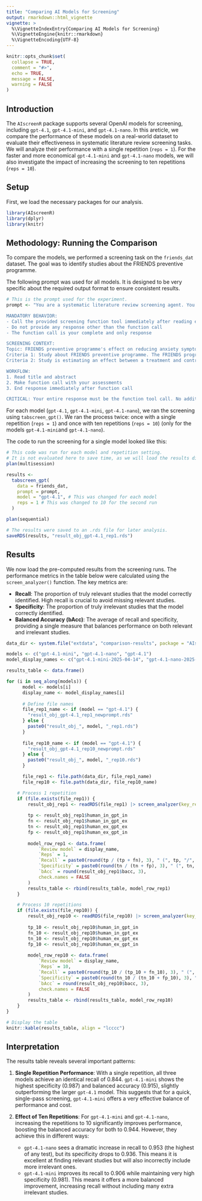```yaml
---
title: "Comparing AI Models for Screening"
output: rmarkdown::html_vignette
vignette: >
  %\VignetteIndexEntry{Comparing AI Models for Screening}
  %\VignetteEngine{knitr::rmarkdown}
  %\VignetteEncoding{UTF-8}
---
```


```r
knitr::opts_chunk$set(
  collapse = TRUE,
  comment = "#>",
  echo = TRUE,
  message = FALSE,
  warning = FALSE
)
```

## Introduction

The `AIscreenR` package supports several OpenAI models for screening, including `gpt-4.1`, `gpt-4.1-mini`, and `gpt-4.1-nano`.
In this areticle, we compare the performance of these models on a real-world dataset to evaluate their effectiveness in systematic literature review screening tasks. 
We will analyze their performance with a single repetition (`reps = 1`). For the faster and more economical `gpt-4.1-mini` and `gpt-4.1-nano` models, we will also investigate the impact of increasing the screening to ten repetitions (`reps = 10`).

## Setup

First, we load the necessary packages for our analysis.

```r
library(AIscreenR)
library(dplyr)
library(knitr)
```

## Methodology: Running the Comparison

To compare the models, we performed a screening task on the `friends_dat` dataset. The goal was to identify studies about the FRIENDS preventive programme.

The following prompt was used for all models. It is designed to be very specific about the required output format to ensure consistent results.

```r
# This is the prompt used for the experiment.
prompt <- "You are a systematic literature review screening agent. You are equipped with a screening function tool that you MUST use.

MANDATORY BEHAVIOR:
- Call the provided screening function tool immediately after reading each study
- Do not provide any response other than the function call
- The function call is your complete and only response

SCREENING CONTEXT:
Topic: FRIENDS preventive programme's effect on reducing anxiety symptoms in children/adolescents
Criteria 1: Study about FRIENDS preventive programme. The FRIENDS programme is a 10-session manualised cognitive behavioural therapy (CBT) programme which can be used as both prevention and treatment of child and youth anxiety. 
Criteria 2: Study is estimating an effect between a treatment and control/comparison group

WORKFLOW:
1. Read title and abstract
2. Make function call with your assessments
3. End response immediately after function call

CRITICAL: Your entire response must be the function tool call. No additional text before, during, or after the function call."
```

For each model (`gpt-4.1`, `gpt-4.1-mini`, `gpt-4.1-nano`), we ran the screening using `tabscreen_gpt()`. We ran the process twice: once with a single repetition (`reps = 1`) and once with ten repetitions (`reps = 10`) (only for the models `gpt-4.1-mini`and `gpt-4.1-nano`).

The code to run the screening for a single model looked like this:

```r
# This code was run for each model and repetition setting.
# It is not evaluated here to save time, as we will load the results directly.
plan(multisession)

results <- 
  tabscreen_gpt(
    data = friends_dat, 
    prompt = prompt, 
    model = "gpt-4.1", # This was changed for each model
    reps = 1 # This was changed to 10 for the second run
  )

plan(sequential)

# The results were saved to an .rds file for later analysis.
saveRDS(results, "result_obj_gpt-4.1_rep1.rds")
```

## Results

We now load the pre-computed results from the screening runs. The performance metrics in the table below were calculated using the `screen_analyzer()` function. The key metrics are:

*   **Recall**: The proportion of truly relevant studies that the model correctly identified. High recall is crucial to avoid missing relevant studies.
*   **Specificity**: The proportion of truly irrelevant studies that the model correctly identified.
*   **Balanced Accuracy (bAcc)**: The average of recall and specificity, providing a single measure that balances performance on both relevant and irrelevant studies.

```r
data_dir <- system.file("extdata", "comparison-results", package = "AIscreenR")

models <- c("gpt-4.1-mini", "gpt-4.1-nano", "gpt-4.1")
model_display_names <- c("gpt-4.1-mini-2025-04-14", "gpt-4.1-nano-2025-04-14", "gpt-4.1-2025-04-14")

results_table <- data.frame()

for (i in seq_along(models)) {
      model <- models[i]
      display_name <- model_display_names[i]
      
      # Define file names
      file_rep1_name <- if (model == "gpt-4.1") {
        "result_obj_gpt-4.1_rep1_newprompt.rds"
      } else {
        paste0("result_obj_", model, "_rep1.rds")
      }
      
      file_rep10_name <- if (model == "gpt-4.1") {
        "result_obj_gpt-4.1_rep10_newprompt.rds"
      } else {
        paste0("result_obj_", model, "_rep10.rds")
      }

      file_rep1 <- file.path(data_dir, file_rep1_name)
      file_rep10 <- file.path(data_dir, file_rep10_name)

    # Process 1 repetition
    if (file.exists(file_rep1)) {
        result_obj_rep1 <- readRDS(file_rep1) |> screen_analyzer(key_result = FALSE)
        
        tp <- result_obj_rep1$human_in_gpt_in
        fn <- result_obj_rep1$human_in_gpt_ex
        tn <- result_obj_rep1$human_ex_gpt_ex
        fp <- result_obj_rep1$human_ex_gpt_in
        
        model_row_rep1 <- data.frame(
            `Review model` = display_name,
            `Reps` = 1,
            `Recall` = paste0(round(tp / (tp + fn), 3), " (", tp, "/", tp + fn, ")"),
            `Specificity` = paste0(round(tn / (tn + fp), 3), " (", tn, "/", tn + fp, ")"),
            `bAcc` = round(result_obj_rep1$bacc, 3),
            check.names = FALSE
        )
        results_table <- rbind(results_table, model_row_rep1)
    }

    # Process 10 repetitions
    if (file.exists(file_rep10)) {
        result_obj_rep10 <- readRDS(file_rep10) |> screen_analyzer(key_result = FALSE)
        
        tp_10 <- result_obj_rep10$human_in_gpt_in
        fn_10 <- result_obj_rep10$human_in_gpt_ex
        tn_10 <- result_obj_rep10$human_ex_gpt_ex
        fp_10 <- result_obj_rep10$human_ex_gpt_in
        
        model_row_rep10 <- data.frame(
            `Review model` = display_name,
            `Reps` = 10,
            `Recall` = paste0(round(tp_10 / (tp_10 + fn_10), 3), " (", tp_10, "/", tp_10 + fn_10, ")"),
            `Specificity` = paste0(round(tn_10 / (tn_10 + fp_10), 3), " (", tn_10, "/", tn_10 + fp_10, ")"),
            `bAcc` = round(result_obj_rep10$bacc, 3),
            check.names = FALSE
        )
        results_table <- rbind(results_table, model_row_rep10)
    }
}

# Display the table
knitr::kable(results_table, align = "lcccc")
```

## Interpretation

The results table reveals several important patterns:

1.  **Single Repetition Performance**: With a single repetition, all three models achieve an identical recall of 0.844. `gpt-4.1-mini` shows the highest specificity (0.987) and balanced accuracy (0.915), slightly outperforming the larger `gpt-4.1` model. This suggests that for a quick, single-pass screening, `gpt-4.1-mini` offers a very effective balance of performance and cost.

2.  **Effect of Ten Repetitions**: For `gpt-4.1-mini` and `gpt-4.1-nano`, increasing the repetitions to 10 significantly improves performance, boosting the balanced accuracy for both to 0.944. However, they achieve this in different ways:
    *   `gpt-4.1-nano` sees a dramatic increase in recall to 0.953 (the highest of any test), but its specificity drops to 0.936. This means it is excellent at finding relevant studies but will also incorrectly include more irrelevant ones.
    *   `gpt-4.1-mini` improves its recall to 0.906 while maintaining very high specificity (0.981). This means it offers a more balanced improvement, increasing recall without including many extra irrelevant studies.